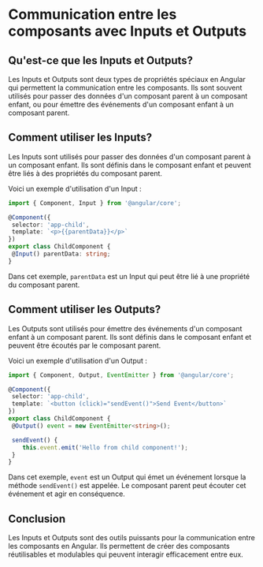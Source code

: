# Communication entre les composants avec Inputs et Outputs

## Qu'est-ce que les Inputs et Outputs?

Les Inputs et Outputs sont deux types de propriétés spéciaux en Angular qui permettent la communication entre les composants. Ils sont souvent utilisés pour passer des données d'un composant parent à un composant enfant, ou pour émettre des événements d'un composant enfant à un composant parent.

## Comment utiliser les Inputs?

Les Inputs sont utilisés pour passer des données d'un composant parent à un composant enfant. Ils sont définis dans le composant enfant et peuvent être liés à des propriétés du composant parent.

Voici un exemple d'utilisation d'un Input :

```typescript copy
import { Component, Input } from '@angular/core';

@Component({
 selector: 'app-child',
 template: `<p>{{parentData}}</p>`
})
export class ChildComponent {
 @Input() parentData: string;
}
```

Dans cet exemple, `parentData` est un Input qui peut être lié à une propriété du composant parent.

## Comment utiliser les Outputs?

Les Outputs sont utilisés pour émettre des événements d'un composant enfant à un composant parent. Ils sont définis dans le composant enfant et peuvent être écoutés par le composant parent.

Voici un exemple d'utilisation d'un Output :

```typescript copy
import { Component, Output, EventEmitter } from '@angular/core';

@Component({
 selector: 'app-child',
 template: `<button (click)="sendEvent()">Send Event</button>`
})
export class ChildComponent {
 @Output() event = new EventEmitter<string>();

 sendEvent() {
    this.event.emit('Hello from child component!');
 }
}
```

Dans cet exemple, `event` est un Output qui émet un événement lorsque la méthode `sendEvent()` est appelée. Le composant parent peut écouter cet événement et agir en conséquence.

## Conclusion

Les Inputs et Outputs sont des outils puissants pour la communication entre les composants en Angular. Ils permettent de créer des composants réutilisables et modulables qui peuvent interagir efficacement entre eux.
